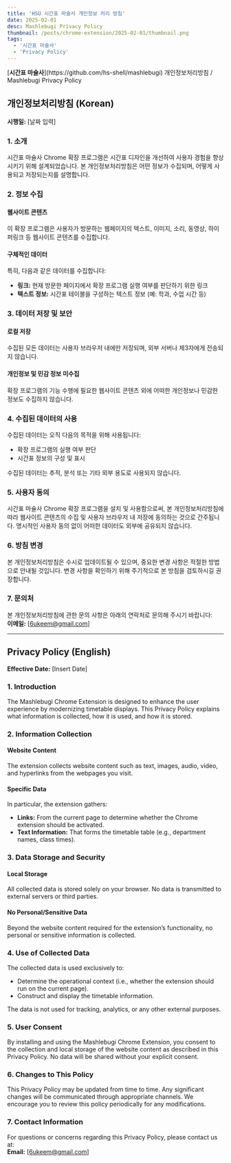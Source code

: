 ```yaml
---
title: 'HSU 시간표 마슐사 개인정보 처리 방침'
date: 2025-02-01
desc: Mashlebugi Privacy Policy
thumbnail: /posts/chrome-extension/2025-02-01/thumbnail.png
tags:
  - '시간표 마슐사'
  - 'Privacy Policy'
---
```


<Thumbnail src="/posts/chrome-extension/2025-02-01/thumbnail.png" />

<Callout type="info">
  [<strong>시간표 마슐사</strong>](https://github.com/hs-shell/mashlebugi) 개인정보처리방침 / Mashlebugi Privacy Policy
</Callout>


## 개인정보처리방침 (Korean)

**시행일:** [날짜 입력]

### 1. 소개
시간표 마슐사 Chrome 확장 프로그램은 시간표 디자인을 개선하여 사용자 경험을 향상시키기 위해 설계되었습니다. 본 개인정보처리방침은 어떤 정보가 수집되며, 어떻게 사용되고 저장되는지를 설명합니다.

### 2. 정보 수집

#### 웹사이트 콘텐츠
이 확장 프로그램은 사용자가 방문하는 웹페이지의 텍스트, 이미지, 소리, 동영상, 하이퍼링크 등 웹사이트 콘텐츠를 수집합니다.

#### 구체적인 데이터
특히, 다음과 같은 데이터를 수집합니다:
- **링크:** 현재 방문한 페이지에서 확장 프로그램 실행 여부를 판단하기 위한 링크
- **텍스트 정보:** 시간표 테이블을 구성하는 텍스트 정보 (예: 학과, 수업 시간 등)

### 3. 데이터 저장 및 보안

#### 로컬 저장
수집된 모든 데이터는 사용자 브라우저 내에만 저장되며, 외부 서버나 제3자에게 전송되지 않습니다.

#### 개인정보 및 민감 정보 미수집
확장 프로그램의 기능 수행에 필요한 웹사이트 콘텐츠 외에 어떠한 개인정보나 민감한 정보도 수집하지 않습니다.

### 4. 수집된 데이터의 사용
수집된 데이터는 오직 다음의 목적을 위해 사용됩니다:
- 확장 프로그램의 실행 여부 판단
- 시간표 정보의 구성 및 표시

수집된 데이터는 추적, 분석 또는 기타 외부 용도로 사용되지 않습니다.

### 5. 사용자 동의
시간표 마슐사 Chrome 확장 프로그램을 설치 및 사용함으로써, 본 개인정보처리방침에 따라 웹사이트 콘텐츠의 수집 및 사용자 브라우저 내 저장에 동의하는 것으로 간주됩니다. 명시적인 사용자 동의 없이 어떠한 데이터도 외부에 공유되지 않습니다.

### 6. 방침 변경
본 개인정보처리방침은 수시로 업데이트될 수 있으며, 중요한 변경 사항은 적절한 방법으로 안내될 것입니다. 변경 사항을 확인하기 위해 주기적으로 본 방침을 검토하시길 권장합니다.

### 7. 문의처
본 개인정보처리방침에 관한 문의 사항은 아래의 연락처로 문의해 주시기 바랍니다:  
**이메일:** [6ukeem@gmail.com]  

---

## Privacy Policy (English)

**Effective Date:** [Insert Date]

### 1. Introduction
The Mashlebugi Chrome Extension is designed to enhance the user experience by modernizing timetable displays. This Privacy Policy explains what information is collected, how it is used, and how it is stored.

### 2. Information Collection

#### Website Content
The extension collects website content such as text, images, audio, video, and hyperlinks from the webpages you visit.

#### Specific Data
In particular, the extension gathers:
- **Links:** From the current page to determine whether the Chrome extension should be activated.
- **Text Information:** That forms the timetable table (e.g., department names, class times).

### 3. Data Storage and Security

#### Local Storage
All collected data is stored solely on your browser. No data is transmitted to external servers or third parties.

#### No Personal/Sensitive Data
Beyond the website content required for the extension’s functionality, no personal or sensitive information is collected.

### 4. Use of Collected Data
The collected data is used exclusively to:
- Determine the operational context (i.e., whether the extension should run on the current page).
- Construct and display the timetable information.

The data is not used for tracking, analytics, or any other external purposes.

### 5. User Consent
By installing and using the Mashlebugi Chrome Extension, you consent to the collection and local storage of the website content as described in this Privacy Policy. No data will be shared without your explicit consent.

### 6. Changes to This Policy
This Privacy Policy may be updated from time to time. Any significant changes will be communicated through appropriate channels. We encourage you to review this policy periodically for any modifications.

### 7. Contact Information
For questions or concerns regarding this Privacy Policy, please contact us at:  
**Email:** [6ukeem@gmail.com] 